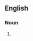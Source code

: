 ==English==

===Noun===
{{en-noun|sg=[[life]] [[of]] [[Reilly]]|lives of Reilly}}

# {{rare}} {{alternative spelling of|[[life of Riley]]}}